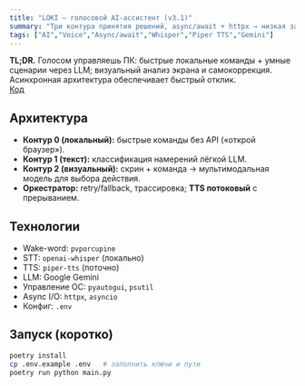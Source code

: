 ```yaml
---
title: "LOKI — голосовой AI-ассистент (v3.1)"
summary: "Три контура принятия решений, async/await + httpx → низкая задержка; потоковый TTS с прерыванием."
tags: ["AI","Voice","Async/await","Whisper","Piper TTS","Gemini"]
---
```


<div className="result-callout">
  <strong>TL;DR.</strong> Голосом управляешь ПК: быстрые локальные команды + умные сценарии через LLM; визуальный анализ экрана и самокоррекция. 
  Асинхронная архитектура обеспечивает быстрый отклик.
</div>

<div className="mt-3 flex flex-wrap gap-2">
  <a className="chip chip-positive" href="https://github.com/IDSidorov-data/loki-reborn-ai-assistant" target="_blank" rel="noopener noreferrer">Код</a>
</div>

## Архитектура
- **Контур 0 (локальный):** быстрые команды без API («открой браузер»).  
- **Контур 1 (текст):** классификация намерений лёгкой LLM.  
- **Контур 2 (визуальный):** скрин + команда → мультимодальная модель для выбора действия.  
- **Оркестратор:** retry/fallback, трассировка; **TTS потоковый** с прерыванием.

## Технологии
- Wake-word: `pvporcupine`  
- STT: `openai-whisper` (локально)  
- TTS: `piper-tts` (поточно)  
- LLM: Google Gemini  
- Управление ОС: `pyautogui`, `psutil`  
- Async I/O: `httpx`, `asyncio`  
- Конфиг: `.env`

## Запуск (коротко)
```bash
poetry install
cp .env.example .env   # заполнить ключи и пути
poetry run python main.py
